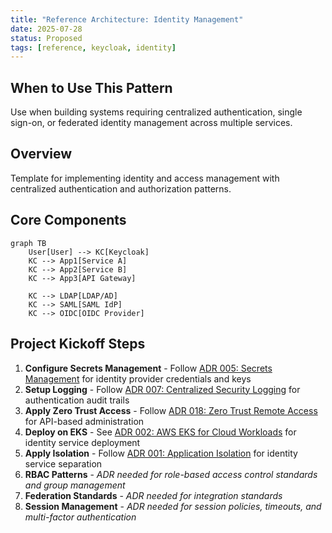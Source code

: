 ```yaml
---
title: "Reference Architecture: Identity Management"
date: 2025-07-28
status: Proposed
tags: [reference, keycloak, identity]
---
```


## When to Use This Pattern

Use when building systems requiring centralized authentication, single sign-on, or federated identity management across multiple services.

## Overview

Template for implementing identity and access management with centralized authentication and authorization patterns.

## Core Components

```mermaid
graph TB
    User[User] --> KC[Keycloak]
    KC --> App1[Service A]
    KC --> App2[Service B] 
    KC --> App3[API Gateway]
    
    KC --> LDAP[LDAP/AD]
    KC --> SAML[SAML IdP]
    KC --> OIDC[OIDC Provider]
```

## Project Kickoff Steps

1. **Configure Secrets Management** - Follow [ADR 005: Secrets Management](../security/005-secrets-management.qmd) for identity provider credentials and keys
2. **Setup Logging** - Follow [ADR 007: Centralized Security Logging](../operations/007-logging.qmd) for authentication audit trails
3. **Apply Zero Trust Access** - Follow [ADR 018: Zero Trust Remote Access](../security/018-zero-trust-access.qmd) for API-based administration
4. **Deploy on EKS** - See [ADR 002: AWS EKS for Cloud Workloads](../operations/002-workloads.qmd) for identity service deployment
5. **Apply Isolation** - Follow [ADR 001: Application Isolation](../security/001-isolation.qmd) for identity service separation
6. **RBAC Patterns** - *ADR needed for role-based access control standards and group management*
7. **Federation Standards** - *ADR needed for integration standards*
8. **Session Management** - *ADR needed for session policies, timeouts, and multi-factor authentication*
